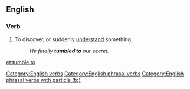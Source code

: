 ==English==

===Verb===
{{en-verb|inf=[[tumble]] [[to]]|tumbles to|tumbling to|tumbled to}}

# To discover, or suddenly [[understand]] something.
#:''He finally '''tumbled to''' our secret.''

[[Category:English verbs]]
[[Category:English phrasal verbs]]
[[Category:English phrasal verbs with particle (to)]]

[[et:tumble to]]